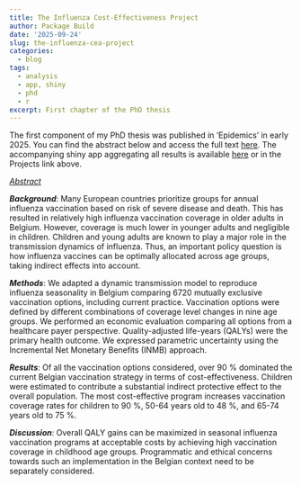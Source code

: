 ```yaml
---
title: The Influenza Cost-Effectiveness Project
author: Package Build
date: '2025-09-24'
slug: the-influenza-cea-project
categories:
  - blog
tags:
  - analysis
  - app, shiny
  - phd
  - r
excerpt: First chapter of the PhD thesis
---
```


The first component of my PhD thesis was published in 'Epidemics' in early 2025. You can find the abstract below and access the full text <a href = "https://doi.org/10.1016/j.epidem.2025.100826">here</a>. The accompanying shiny app aggregating all results is available <a href = "https://manansa.shinyapps.io/Influenza_App/">here</a> or in the Projects link above.

<u><i>Abstract</i></u>

<i><b>Background</b></i>: Many European countries prioritize groups for annual influenza vaccination based on risk of severe disease and death. This has resulted in relatively high influenza vaccination coverage in older adults in Belgium. However, coverage is much lower in younger adults and negligible in children. Children and young adults are known to play a major role in the transmission dynamics of influenza. Thus, an important policy question is how influenza vaccines can be optimally allocated across age groups, taking indirect effects into account.

<i><b>Methods</i></b>: We adapted a dynamic transmission model to reproduce influenza seasonality in Belgium comparing 6720 mutually exclusive vaccination options, including current practice. Vaccination options were defined by different combinations of coverage level changes in nine age groups. We performed an economic evaluation comparing all options from a healthcare payer perspective. Quality-adjusted life-years (QALYs) were the primary health outcome. We expressed parametric uncertainty using the Incremental Net Monetary Benefits (INMB) approach.

<i><b>Results</i></b>: Of all the vaccination options considered, over 90 % dominated the current Belgian vaccination strategy in terms of cost-effectiveness. Children were estimated to contribute a substantial indirect protective effect to the overall population. The most cost-effective program increases vaccination coverage rates for children to 90 %, 50-64 years old to 48 %, and 65-74 years old to 75 %.

<i><b>Discussion</i></b>: Overall QALY gains can be maximized in seasonal influenza vaccination programs at acceptable costs by achieving high vaccination coverage in childhood age groups. Programmatic and ethical concerns towards such an implementation in the Belgian context need to be separately considered.
